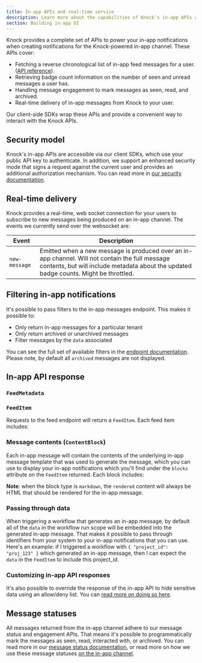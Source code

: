 ```yaml
---
title: In-app APIs and real-time service
description: Learn more about the capabilities of Knock's in-app APIs and real-time services, and how these can power robust in-app notification experiences with little effort.
section: Building in-app UI
---
```


Knock provides a complete set of APIs to power your in-app notifications when creating notifications for the Knock-powered in-app channel. These APIs cover:

- Fetching a reverse chronological list of in-app feed messages for a user. ([API reference](/reference#get-feed)).
- Retrieving badge count information on the number of seen and unread messages a user has.
- Handling message engagement to mark messages as seen, read, and archived.
- Real-time delivery of in-app messages from Knock to your user.

Our client-side SDKs wrap these APIs and provide a convenient way to interact with the Knock APIs.

## Security model

Knock's in-app APIs are accessible via our client SDKs, which use your public API key to authenticate. In addition, we support an enhanced security mode that signs a request against the current user and provides an additional authorization mechanism. You can read more in [our security documentation](/in-app-ui/security-and-authentication).

## Real-time delivery

Knock provides a real-time, web socket connection for your users to subscribe to new messages being produced on an in-app channel. The events we currently send over the websocket are:

| Event         | Description                                                                                                                                                                              |
| ------------- | ---------------------------------------------------------------------------------------------------------------------------------------------------------------------------------------- |
| `new-message` | Emitted when a new message is produced over an in-app channel. Will not contain the full message contents, but will include metadata about the updated badge counts. Might be throttled. |

## Filtering in-app notifications

It's possible to pass filters to the in-app messages endpoint. This makes it possible to:

- Only return in-app messages for a particular tenant
- Only return archived or unarchived messages
- Filter messages by the `data` associated

You can see the full set of available filters in the [endpoint documentation](/reference#get-feed). Please note, by default all `archived` messages are not displayed.

## In-app API response

### `FeedMetadata`

<Attributes>
  <Attribute
    name="total_count"
    type="number"
    description="The total number of messages the user has for this in-app channel."
  />
  <Attribute
    name="unread_count"
    type="number"
    description="The total number of unread items the user has on the in-app channel."
  />
  <Attribute
    name="unseen_count"
    type="number"
    description="The total number of unseen items the user has on the in-app channel."
  />
</Attributes>

### `FeedItem`

Requests to the feed endpoint will return a `FeedItem`. Each feed item includes:

<Attributes>
  <Attribute
    name="id"
    type="string"
    description="A unique identifier for the item."
  />
  <Attribute
    name="actors"
    type="Recipient[]"
    description="One or more actors that were attributed to the workflow run."
  />
  <Attribute
    name="total_actors"
    type="number"
    description="The total count of unique actors includes across all workflow runs that generated this message."
  />
  <Attribute
    name="activities"
    type="Activity[]"
    description="One or more activities associated with this in-app message. Will only include multiple activities when the message was generated from a batch."
  />
  <Attribute
    name="total_activities"
    type="number"
    description="The total count of workflow runs that generated this message. Will only be > 1 when used with a batch."
  />
  <Attribute
    name="activities"
    type="Activity[]"
    description="One or more activities associated with this in-app message. Will only include multiple activities when the message was generated from a batch."
  />
  <Attribute
    name="data"
    type="Record<string, any>"
    description="The combined workflow run data associated with this message. See below for more information."
  />
  <Attribute
    name="blocks"
    type="ContentBlock[]"
    description="The rendered contents of each feed item. See below for more information."
  />
  <Attribute
    name="source"
    type="WorkflowSource"
    description="The key, version_id, and categories of the workflow that generated this in-app message."
  />
  <Attribute
    name="tenant"
    type="string"
    description="An optional tenant identifier that was set in the workflow run scope."
  />
  <Attribute
    name="archived_at"
    type="utc_datetime"
    description="An optional tenant identifier that was set in the workflow run scope."
  />
  <Attribute
    name="read_at"
    type="utc_datetime"
    description="When set, indicates the last time the message was marked as read."
  />
  <Attribute
    name="seen_at"
    type="utc_datetime"
    description="When set, indicates the last time the message was marked as seen."
  />
  <Attribute
    name="link_clicked_at"
    type="utc_datetime"
    description="When set, indicates the last time the message was clicked."
  />
  <Attribute
    name="inserted_at"
    type="utc_datetime"
    description="The time the message was generated."
  />
  <Attribute
    name="updated_at"
    type="utc_datetime"
    description="The time the message was last updated."
  />
</Attributes>

### Message contents (`ContentBlock`)

Each in-app message will contain the contents of the underlying in-app message template that was used to generate the message, which you can use to display your in-app notifications which you'll find under the `blocks` attribute on the `FeedItem` returned. Each block includes:

<Attributes>
  <Attribute
    name="key"
    type="string"
    description="A unique key for the block."
  />
  <Attribute
    name="type"
    type="markdown | string"
    description="The type of block."
  />
  <Attribute
    name="rendered"
    type="string"
    description="The complete rendered content for the block."
  />
  <Attribute
    name="content"
    type="string"
    description="The liquid template associated with the block."
  />
</Attributes>

**Note**: when the block type is `markdown`, the `rendered` content will always be HTML that should be rendered for the in-app message.

### Passing through data

When triggering a workflow that generates an in-app message, by default all of the `data` in the workflow run scope will be embedded into the generated in-app message. That makes it possible to pass through identifiers from your system to your in-app notifications that you can use. Here's an example: if I triggered a workflow with `{ "project_id": "proj_123" }` which generated an in-app message, then I can expect the `data` in the `FeedItem` to include this project_id.

### Customizing in-app API responses

It's also possible to override the response of the in-app API to hide sensitive data using an allow/deny list. You can [read more on doing so here](/integrations/in-app/knock#customizing-api-response-content).

## Message statuses

All messages returned from the in-app channel adhere to our message status and engagement APIs. That means it's possible to programmatically mark the messages as seen, read, interacted with, or archived. You can read more in our [message status documentation](/send-notifications/message-statuses), or read more on how we use these message statuses [on the in-app channel](/integrations/in-app/knock#how-the-knock-in-app-feed-uses-status).
